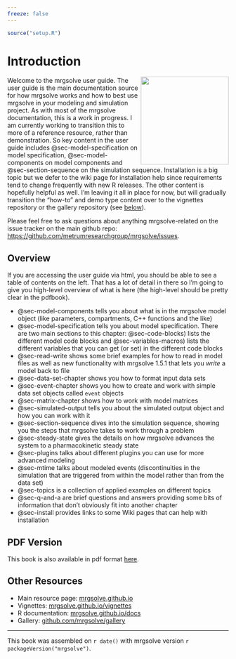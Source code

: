 ```yaml
---
freeze: false
---
```


```r
source("setup.R")
```


# Introduction {.unnumbered}

<img src="images/MRG-Solve-Hex.png" align="right" width="200px"></img> Welcome to
the mrgsolve user guide. The user guide is the main documentation source for how
mrgsolve works and how to best use mrgsolve in your modeling and simulation
project.  As with most of the mrgsolve documentation, this is a work in
progress.  I am currently working to transition this to more of a reference
resource, rather than demonstration.  So key content in the user guide includes
@sec-model-specification on model specification, 
@sec-model-components on model components and  @sec-section-sequence
on the simulation sequence. Installation is a big topic but we defer to the wiki
page for installation help since requirements tend to change frequently with new
R releases.  The other content is hopefully helpful as well.  I'm leaving it all
in place for now, but will gradually transition the "how-to" and demo type
content over to the vignettes repository or the gallery repository (see
[below](#other-resources)).

Please feel free to ask questions about anything mrgsolve-related on the 
issue tracker on the main github repo: <https://github.com/metrumresearchgroup/mrgsolve/issues>.


## Overview {.unnumbered}

If you are accessing the user guide via html, you should be able to see a 
table of contents on the left. That has a lot of detail in there so I'm going 
to give you high-level overview of what is here (the high-level should be 
pretty clear in the pdfbook). 

- @sec-model-components tells you about what is in the mrgsolve model
  object (like parameters, compartments, C++ functions and the like)
- @sec-model-specification tells you about model specification. There 
  are two main sections to this chapter: @sec-code-blocks) lists 
  the different model code blocks and @sec-variables-macros) lists
  the different variables that you can get (or set) in the different code blocks
- @sec-read-write shows some brief examples for how to read in model files as 
  well as new functionality with mrgsolve 1.5.1 that lets you _write_ a model 
  back to file
- @sec-data-set-chapter shows you how to format input data sets
- @sec-event-chapter shows you how to create and work with simple 
  data set objects called `event` objects
- @sec-matrix-chapter shows how to work with model matrices
- @sec-simulated-output tells you about the simulated output object
  and how you can work with it
- @sec-section-sequence dives into the simulation sequence, showing 
  you the steps that mrgsolve takes to work through a problem
- @sec-steady-state gives the details on how mrgsolve advances the 
  system to a pharmacokinetic steady state
- @sec-plugins talks about different plugins you can use for more 
  advanced modeling
- @sec-mtime talks about modeled events (discontinuities in the 
  simulation that are triggered from within the model rather than from the 
  data set)
- @sec-topics is a collection of applied examples on different topics
- @sec-q-and-a are brief questions and answers providing some bits
  of information that don't obviously fit into another chapter
- @sec-install provides links to some Wiki pages that can help with 
  installation

## PDF Version {.unnumbered}
This book is also available in pdf format [here](mrgsolve-user-guide.pdf).

## Other Resources {.unnumbered}


- Main resource page: [mrgsolve.github.io](https://mrgsolve.github.io)
- Vignettes: [mrgsolve.github.io/vignettes](https://mrgsolve.github.io/vignettes)
- R documentation: [mrgsolve.github.io/docs](https://mrgsolve.github.io/docs)
- Gallery: [github.com/mrgsolve/gallery](https://github.com/mrgsolve/gallery) 


<hr>

This book was assembled on `r date()` with mrgsolve version `r packageVersion("mrgsolve")`. 

